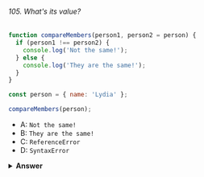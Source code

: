 ###### 105. What's its value?

```javascript
function compareMembers(person1, person2 = person) {
  if (person1 !== person2) {
    console.log('Not the same!');
  } else {
    console.log('They are the same!');
  }
}

const person = { name: 'Lydia' };

compareMembers(person);
```

- A: `Not the same!`
- B: `They are the same!`
- C: `ReferenceError`
- D: `SyntaxError`

<details>
<summary>
<b>Answer</b>
</summary>

#### Answer: B

Objects are passed by reference. When we check objects for strict equality (`===`), we're comparing their references.

We set the default value for `person2` equal to the `person` object, and passed the `person` object as the value for `person1`.

This means that both values have a reference to the same spot in memory, thus they are equal.

The code block in the `else` statement gets run, and `They are the same!` gets logged.

</details>
